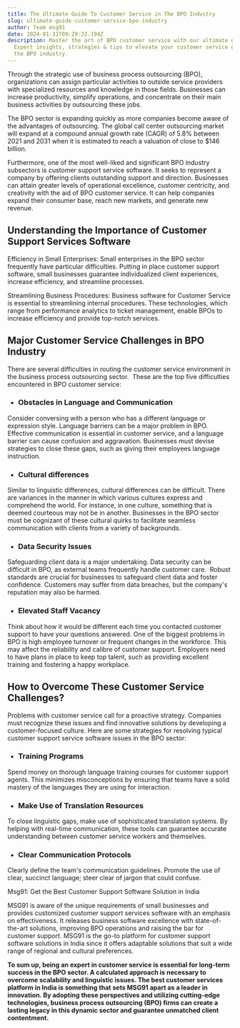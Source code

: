 ```yaml
---
title: The Ultimate Guide To Customer Service in The BPO Industry
slug: ultimate-guide-customer-service-bpo-industry
author: Team msg91
date: 2024-01-31T09:29:22.194Z
description: Master the art of BPO customer service with our ultimate guide.
  Expert insights, strategies & tips to elevate your customer service game in
  the BPO industry.
---
```

Through the strategic use of business process outsourcing (BPO), organizations can assign particular activities to outside service providers with specialized resources and knowledge in those fields. Businesses can increase productivity, simplify operations, and concentrate on their main business activities by outsourcing these jobs.

The BPO sector is expanding quickly as more companies become aware of the advantages of outsourcing. The global call center outsourcing market will expand at a compound annual growth rate (CAGR) of 5.8% between 2021 and 2031 when it is estimated to reach a valuation of close to $146 billion.

Furthermore, one of the most well-liked and significant BPO industry subsectors is customer support service software. It seeks to represent a company by offering clients outstanding support and direction. Businesses can attain greater levels of operational excellence, customer centricity, and creativity with the aid of BPO customer service. It can help companies expand their consumer base, reach new markets, and generate new revenue.

## Understanding the Importance of Customer Support Services Software

Efficiency in Small Enterprises: Small enterprises in the BPO sector frequently have particular difficulties. Putting in place customer support software, small businesses guarantee individualized client experiences, increase efficiency, and streamline processes.

Streamlining Business Procedures: Business software for Customer Service is essential to streamlining internal procedures. These technologies, which range from performance analytics to ticket management, enable BPOs to increase efficiency and provide top-notch services.

## Major Customer Service Challenges in BPO Industry

There are several difficulties in routing the customer service environment in the business process outsourcing sector.  These are the top five difficulties encountered in BPO customer service:

* ### Obstacles in Language and Communication

Consider conversing with a person who has a different language or expression style. Language barriers can be a major problem in BPO. Effective communication is essential in customer service, and a language barrier can cause confusion and aggravation. Businesses must devise strategies to close these gaps, such as giving their employees language instruction.

* ### Cultural differences

Similar to linguistic differences, cultural differences can be difficult. There are variances in the manner in which various cultures express and comprehend the world. For instance, in one culture, something that is deemed courteous may not be in another. Businesses in the BPO sector must be cognizant of these cultural quirks to facilitate seamless communication with clients from a variety of backgrounds.

* ### Data Security Issues

Safeguarding client data is a major undertaking. Data security can be difficult in BPO, as external teams frequently handle customer care.  Robust standards are crucial for businesses to safeguard client data and foster confidence. Customers may suffer from data breaches, but the company's reputation may also be harmed.

* ### Elevated Staff Vacancy

Think about how it would be different each time you contacted customer support to have your questions answered. One of the biggest problems in BPO is high employee turnover or frequent changes in the workforce. This may affect the reliability and calibre of customer support. Employers need to have plans in place to keep top talent, such as providing excellent training and fostering a happy workplace.

## How to Overcome These Customer Service Challenges?

Problems with customer service call for a proactive strategy. Companies must recognize these issues and find innovative solutions by developing a customer-focused culture. Here are some strategies for resolving typical customer support service software issues in the BPO sector:

* ### Training Programs

Spend money on thorough language training courses for customer support agents. This minimizes misconceptions by ensuring that teams have a solid mastery of the languages they are using for interaction.

* ### Make Use of Translation Resources

To close linguistic gaps, make use of sophisticated translation systems. By helping with real-time communication, these tools can guarantee accurate understanding between customer service workers and themselves.

* ### Clear Communication Protocols

Clearly define the team's communication guidelines. Promote the use of clear, succinct language; steer clear of jargon that could confuse.

Msg91: Get the Best Customer Support Software Solution in India

MSG91 is aware of the unique requirements of small businesses and provides customized customer support services software with an emphasis on effectiveness. It releases business software excellence with state-of-the-art solutions, improving BPO operations and raising the bar for customer support. MSG91 is the go-to platform for customer support software solutions in India since it offers adaptable solutions that suit a wide range of regional and cultural preferences.

**To sum up, being an expert in customer service is essential for long-term success in the BPO sector. A calculated approach is necessary to overcome scalability and linguistic issues. The best customer services platform in India is something that sets MSG91 apart as a leader in innovation. By adopting these perspectives and utilizing cutting-edge technologies, business process outsourcing (BPO) firms can create a lasting legacy in this dynamic sector and guarantee unmatched client contentment.**